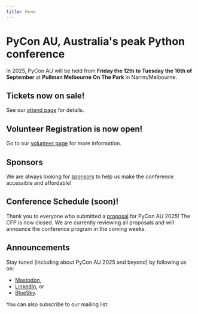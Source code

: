 ```yaml
---
title: Home
---
```



# PyCon AU, Australia's peak Python conference

In 2025, PyCon AU will be held from **Friday the 12th to Tuesday the 16th of September** at **Pullman Melbourne On The Park** in Narrm/Melbourne.

## Tickets now on sale!

See our [attend page](/attend) for details.

## Volunteer Registration is now open!

Go to our [volunteer page](/attend/volunteer/) for more information.

## Sponsors

We are always looking for [sponsors](/sponsor) to help us make the conference accessible and affordable!

## Conference Schedule (soon)!
Thank you to everyone who submitted a <a href="/program">proposal</a> for PyCon AU 2025! The CFP is now closed. We are currently reviewing all proposals and will announce the conference program in the coming weeks.

## Announcements

Stay tuned (including about PyCon AU 2025 and beyond) by following us on:

- [Mastodon](https://mastodon.pycon.org.au/@pyconau),
- [LinkedIn](https://www.linkedin.com/company/pyconau/), or
- [BlueSky](https://bsky.app/profile/pyconau.bsky.social).

You can also subscribe to our mailing list:

<MailingListSignup />
